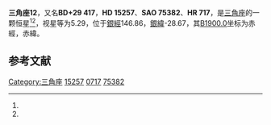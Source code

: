 {{Starbox begin
| name = 三角座12
}}
{{Starbox observe
| epoch = [[J2000.0|J2000.0]]
| constell = [[三角座|三角座]]<ref name=SIMBAD>{{cite web
 | url=http://simbad.u-strasbg.fr/simbad/sim-id?Ident=HR+717
 | title =Pulsating variable Star
 | publisher=Centre de Données astronomiques de Strasbourg
 | work=SIMBAD
 | accessdate=2012-07-13}}</ref><ref name=DATA>{{cite web
 | url=http://vizier.u-strasbg.fr/viz-bin/VizieR-5?-out.add=.&-source=5050&-corr=PK=HR&-out.max=9999&HR=717
 | title =VizieR Detailed Page
 | accessdate=2012-07-13}}</ref>
| 星官 = 
| ra = {{RA|2|28|10}}<ref name=SIMBAD /><ref name=DATA />
| dec = {{DEC|+29|40|10}}<ref name=SIMBAD /><ref name=DATA />
| appmag_v = 5.29<ref name=SIMBAD /><ref name=DATA />
}}
{{Starbox character
| class = F0III<ref name=SIMBAD /><ref name=DATA />
| b-v = <ref name=SIMBAD /><ref name=DATA />
| u-b = 0.1<ref name=SIMBAD /><ref name=DATA />
| r-i = <ref name=SIMBAD /><ref name=DATA />
| variable = 
}}
{{Starbox astrometry
| radial_v = 0.1
| prop_mo_ra = -25
| parallax = 
| p_error = 
}}
{{Starbox catalog
| names =BD+29 417，[[SAO星表|SAO]] 75382，[[HD星表|HD]] 15257，[[HR星表|HR]] 717}}
{{Starbox reference |Simbad=HR+717}}
{{Starbox end}}

'''三角座12'''，又名'''BD+29 417'''，'''HD 15257'''、'''SAO 75382'''、'''HR 717'''，是[[三角座|三角座]]的一颗恒星<ref name=SIMBAD /><ref name=DATA />，视星等为5.29，位于[[銀道座標系|銀經]]146.86，[[銀道座標系|銀緯]]-28.67，其[[B1900.0|B1900.0]]坐标为赤經{{RA|2|22|18}}，赤緯{{DEC|+29|-28.67|23}}。

== 参考文献 ==
{{reflist}}

{{star-stub}}

{{三角座恒星}}
{{星官|胃宿|3|5}}
[[Category:三角座|Category:三角座]]
[[Category:HD和HDE天體|15257]]
[[Category:HR天體|0717]]
[[Category:SAO天體|75382]]